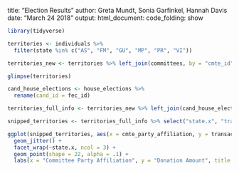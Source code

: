 title: "Election Results"
author: Greta Mundt, Sonia Garfinkel, Hannah Davis
date: "March 24 2018"
output: 
  html_document:
    code_folding: show


```r
library(tidyverse)
```

```r
territories <- individuals %>% 
  filter(state %in% c("AS", "FM", "GU", "MP", "PR", "VI"))
```

```r
territories_new <- territories %>% left_join(committees, by = "cmte_id")

glimpse(territories)
```
```r
cand_house_elections <- house_elections %>% 
  rename(cand_id = fec_id)

territories_full_info <- territories_new %>% left_join(cand_house_elections, by = "cand_id")
```

```r
snipped_territories <- territories_full_info %>% select("state.x", "transaction_amt", "cmte_party_affiliation", "ge_winner") %>% na.omit(snipped_territories)
```

```r

ggplot(snipped_territories, aes(x = cmte_party_affiliation, y = transaction_amt, color = ge_winner)) +
  geom_jitter() +
  facet_wrap(~state.x, ncol = 3) +
  geom_point(shape = 22, alpha = .1) +
  labs(x = "Committee Party Affiliation", y = "Donation Amount", title = "Election Results Based on Territorial Donations", subtitle = "Impact of Donations from Territorial Sources on Candidate Success in Federal Elections") 
  

```




